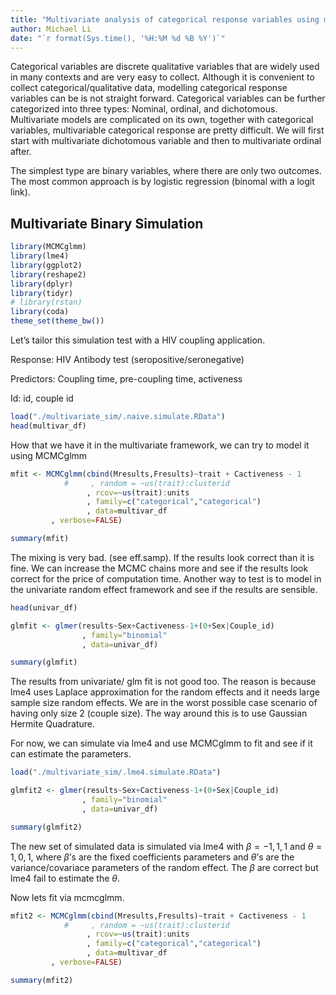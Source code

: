 ```yaml
---
title: "Multivariate analysis of categorical response variables using mixed modeling tricks"
author: Michael Li
date: "`r format(Sys.time(), '%H:%M %d %B %Y')`"
---
```


Categorical variables are discrete qualitative variables that are widely used in many contexts and are very easy to collect. Although it is convenient to collect categorical/qualitative data, modelling categorical response variables can be is not straight forward. Categorical variables can be further categorized into three types: Nominal, ordinal, and dichotomous. Multivariate models are complicated on its own, together with categorical variables, multivariable categorical response are pretty difficult. We will first start with multivariate dichotomous variable and then to multivariate ordinal after.

The simplest type are binary variables, where there are only two outcomes. The most common approach is by logistic regression (binomal with a logit link).

## Multivariate Binary Simulation

```r
library(MCMCglmm)
library(lme4)
library(ggplot2)
library(reshape2)
library(dplyr)
library(tidyr)
# library(rstan)
library(coda)
theme_set(theme_bw())

```

Let's tailor this simulation test with a HIV coupling application. 

Response: HIV Antibody test (seropositive/seronegative)

Predictors: Coupling time, pre-coupling time, activeness

Id: id, couple id

```r

load("./multivariate_sim/.naive.simulate.RData")
head(multivar_df)

```

How that we have it in the multivariate framework, we can try to model it using MCMCglmm


```r

mfit <- MCMCglmm(cbind(Mresults,Fresults)~trait + Cactiveness - 1
            #     , random = ~us(trait):clusterid
                 , rcov=~us(trait):units
                 , family=c("categorical","categorical")
                 , data=multivar_df
		 , verbose=FALSE)

summary(mfit)

```

The mixing is very bad. (see eff.samp). If the results look correct than it is fine. We can increase the MCMC chains more and see if the results look correct for the price of computation time. Another way to test is to model in the univariate random effect framework and see if the results are sensible.

```r

head(univar_df)

glmfit <- glmer(results~Sex+Cactiveness-1+(0+Sex|Couple_id)
                , family="binomial"
                , data=univar_df)

summary(glmfit)
```

The results from univariate/ glm fit is not good too. The reason is because lme4 uses Laplace approximation for the random effects and it needs large sample size random effects. We are in the worst possible case scenario of having only size 2 (couple size). The way around this is to use Gaussian Hermite Quadrature.

For now, we can simulate via lme4 and use MCMCglmm to fit and see if it can estimate the parameters.

```r

load("./multivariate_sim/.lme4.simulate.RData")

glmfit2 <- glmer(results~Sex+Cactiveness-1+(0+Sex|Couple_id)
                , family="binomial"
                , data=univar_df)

summary(glmfit2)

```

The new set of simulated data is simulated via lme4 with $\beta = -1,1,1$ and $\theta = 1,0,1$, where $\beta$'s are the fixed coefficients parameters and $\theta$'s are the variance/covariace parameters of the random effect. The $\beta$ are correct but lme4 fail to estimate the $\theta$.

Now lets fit via mcmcglmm.

```r

mfit2 <- MCMCglmm(cbind(Mresults,Fresults)~trait + Cactiveness - 1
            #     , random = ~us(trait):clusterid
                 , rcov=~us(trait):units
                 , family=c("categorical","categorical")
                 , data=multivar_df
		 , verbose=FALSE)

summary(mfit2)

```
